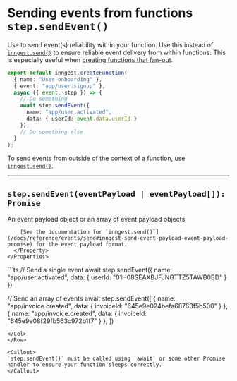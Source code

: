 # Sending events from functions `step.sendEvent()`

Use to send event(s) reliability within your function. Use this instead of [`inngest.send()`](/docs/reference/events/send) to ensure reliable event delivery from within functions. This is especially useful when [creating functions that fan-out](/docs/guides/fan-out-jobs).

```ts
export default inngest.createFunction(
  { name: "User onboarding" },
  { event: "app/user.signup" },
  async ({ event, step }) => {
    // Do something
    await step.sendEvent({
      name: "app/user.activated",
      data: { userId: event.data.userId }
    });
    // Do something else
  }
);
```

To send events from outside of the context of a function, use [`inngest.send()`](/docs/reference/events/send).

---

## `step.sendEvent(eventPayload | eventPayload[]): Promise`

<Row>
  <Col>
    <Properties>
      <Property name="eventPayload" type="object | object[]" required>
        An event payload object or an array of event payload objects.

        [See the documentation for `inngest.send()`](/docs/reference/events/send#inngest-send-event-payload-event-payload-promise) for the event payload format.
      </Property>
    </Properties>
  </Col>
  <Col>
  ```ts
  // Send a single event
  await step.sendEvent({
    name: "app/user.activated",
    data: { userId: "01H08SEAXBJFJNGTTZ5TAWB0BD" }
  })

  // Send an array of events
  await step.sendEvent([
    {
      name: "app/invoice.created",
      data: { invoiceId: "645e9e024befa68763f5b500" }
    },
    {
      name: "app/invoice.created",
      data: { invoiceId: "645e9e08f29fb563c972b1f7" }
    },
  ])
  ```
  </Col>
</Row>

<Callout>
  `step.sendEvent()` must be called using `await` or some other Promise handler to ensure your function sleeps correctly.
</Callout>